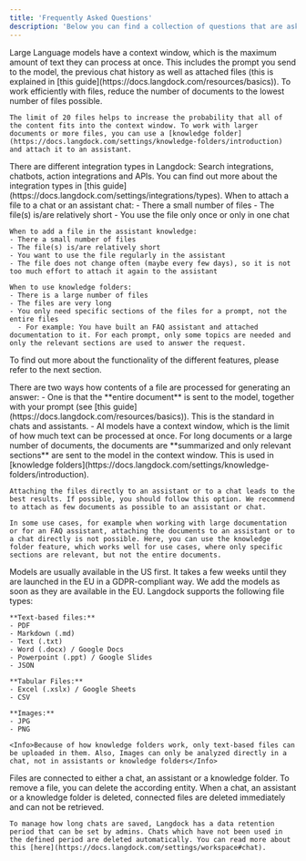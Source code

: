 ```yaml
---
title: 'Frequently Asked Questions'
description: 'Below you can find a collection of questions that are asked regularly.'
---
```


<AccordionGroup>
  <Accordion title="Why is there a limit of 20 files in the chat and in assistants?">
    Large Language models have a context window, which is the maximum amount of text they can process at once. This includes the prompt you send to the model, the previous chat history as well as attached files (this is explained in [this guide](https://docs.langdock.com/resources/basics)). To work efficiently with files, reduce the number of documents to the lowest number of files possible.

    The limit of 20 files helps to increase the probability that all of the content fits into the context window. To work with larger documents or more files, you can use a [knowledge folder](https://docs.langdock.com/settings/knowledge-folders/introduction) and attach it to an assistant.
  </Accordion>

  <Accordion title="When do I use which integration?">
    There are different integration types in Langdock: Search integrations, chatbots, action integrations and APIs. You can find out more about the integration types in [this guide](https://docs.langdock.com/settings/integrations/types).
  </Accordion>

  <Accordion title="When do I attach a file to a chat, when to an assistant and when do I use a data folder?">
    When to attach a file to a chat or an assistant chat:
    - There a small number of files
    - The file(s) is/are relatively short
    - You use the file only once or only in one chat

    When to add a file in the assistant knowledge:
    - There a small number of files
    - The file(s) is/are relatively short
    - You want to use the file regularly in the assistant
    - The file does not change often (maybe every few days), so it is not too much effort to attach it again to the assistant

    When to use knowledge folders:
    - There is a large number of files
    - The files are very long
    - You only need specific sections of the files for a prompt, not the entire files
      - For example: You have built an FAQ assistant and attached documentation to it. For each prompt, only some topics are needed and only the relevant sections are used to answer the request.

  To find out more about the functionality of the different features, please refer to the next section.
  </Accordion>

  <Accordion title="How does a file attachment work and how is it different to a file in a knowledge folder?">
    There are two ways how contents of a file are processed for generating an answer:
    - One is that the **entire document** is sent to the model, together with your prompt (see [this guide](https://docs.langdock.com/resources/basics)). This is the standard in chats and assistants.
    - AI models have a context window, which is the limit of how much text can be processed at once. For long documents or a large number of documents, the documents are **summarized and only relevant sections** are sent to the model in the context window. This is used in [knowledge folders](https://docs.langdock.com/settings/knowledge-folders/introduction).

    Attaching the files directly to an assistant or to a chat leads to the best results. If possible, you should follow this option. We recommend to attach as few documents as possible to an assistant or chat.

    In some use cases, for example when working with large documentation or for an FAQ assistant, attaching the documents to an assistant or to a chat directly is not possible. Here, you can use the knowledge folder feature, which works well for use cases, where only specific sections are relevant, but not the entire documents.
  </Accordion>


  <Accordion title="When are newly released models available in Langdock?">
    Models are usually available in the US first. It takes a few weeks until they are launched in the EU in a GDPR-compliant way. We add the models as soon as they are available in the EU.
  </Accordion>

  <Accordion title="Which file types does Langdock support?">
    Langdock supports the following file types:

    **Text-based files:**
    - PDF
    - Markdown (.md)
    - Text (.txt)
    - Word (.docx) / Google Docs
    - Powerpoint (.ppt) / Google Slides
    - JSON

    **Tabular Files:**
    - Excel (.xslx) / Google Sheets
    - CSV

    **Images:**
    - JPG
    - PNG

    <Info>Because of how knowledge folders work, only text-based files can be uploaded in them. Also, Images can only be analyzed directly in a chat, not in assistants or knowledge folders</Info>
  </Accordion>

  <Accordion title="How long are files saved in Langdock?">
    Files are connected to either a chat, an assistant or a knowledge folder. To remove a file, you can delete the according entity. When a chat, an assistant or a knowledge folder is deleted, connected files are deleted immediately and can not be retrieved.

    To manage how long chats are saved, Langdock has a data retention period that can be set by admins. Chats which have not been used in the defined period are deleted automatically. You can read more about this [here](https://docs.langdock.com/settings/workspace#chat).
  </Accordion>
</AccordionGroup>